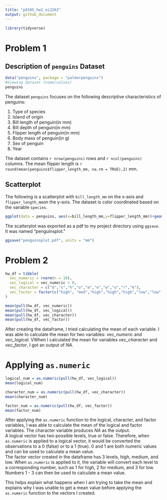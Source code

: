 ```yaml
---
title: "p8105_hw1_ei2262"
output: github_document
---
```


```r
library(tidyverse)
```

# Problem 1

## Description of `penguins` Dataset

```r
data("penguins", package = "palmerpenguins")
#Viewing dataset (name/values)
penguins
```
The dataset `penguins` focuses on the following descriptive characteristics of penguins:

1. Type of species
2. Island of origin
3. Bill length of penguin(in mm)
4. Bill depth  of penguin(in mm)
5. Flipper length of penguin(in mm)
6. Body mass of penguin(in g)
7. Sex of penguin
8. Year

The dataset contains `r nrow(penguins)` rows and `r ncol(penguins)` columns. 
The mean flipper length is `r round(mean(penguins$flipper_length_mm, na.rm = TRUE),2)` mm.

## Scatterplot

The following is a scatterplot with `bill_length_mm` on the x-axis and
`flipper_length_mm`on the y-axis. The dataset is color coordinated based on the 
variable `species`.
```r
ggplot(data = penguins, aes(x=bill_length_mm,y=flipper_length_mm))+geom_point(aes(color=species))
```

The scatterplot was exported as a pdf to my project directory using `ggsave`. It was named "penguinsplot." 
```r
ggsave("penguinsplot.pdf", units = "mm")
```

# Problem 2
```r
hw_df = tibble(
  vec_numeric = rnorm(n = 10),
  vec_logical = vec_numeric > 0,
  vec_character = c("d","s","h","o","m","e","w","o","r","k"),
  vec_factor = factor(c("high", "med","high","high","high","low","low","low","med","med"))
)

mean(pull(hw_df, vec_numeric))
mean(pull(hw_df, vec_logical))
mean(pull(hw_df, vec_character))
mean(pull(hw_df, vec_factor))
```
After creating the dataframe, I tried calculating the mean of each variable. I was able to calculate the mean for two variables:
*vec_numeric* and *vec_logical*. VWhen I calculated the mean for variables *vec_character* and *vec_factor*, I got an output of *NA*.

# Applying `as.numeric`
```r
logical_num = as.numeric(pull(hw_df, vec_logical))
mean(logical_num)

character_num = as.numeric(pull(hw_df, vec_character))
mean(character_num)

factor_num = as.numeric(pull(hw_df, vec_factor))
mean(factor_num)
```
After applying the `as.numeric` function to the logical, character, and factor variables, I was able to calculate the mean of
the logical and factor variables. The character variable produces *NA* as the output.   
A logical vector has two possible levels, true or false. Therefore, when `as.numeric` is applied to a logical vector, it would be converted the observations to a 0 (false) or to a 1 (true). 0 and 1 are both numeric values and can be used to calculate a mean value.   
The factor vector created in the dataframe has 3 levels, high, medium, and low. When `as.numeric` is applied to it, the variable will convert each level to a corresponding number, such as 1 for high, 2 for medium, and 3 for low. Numbers 1 - 3 can then be used to calculate a mean value.  

This helps explain what happens when I am trying to take the mean and explains why I was unable to get a mean value before applying the `as.numeric` function to the vectors I created.





